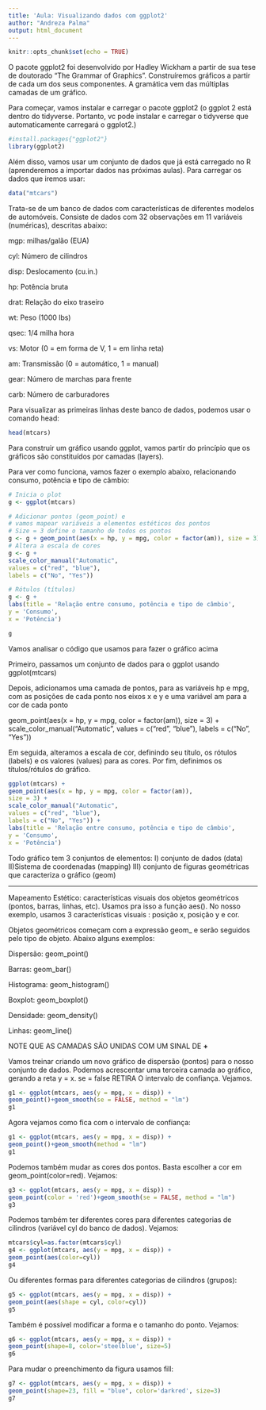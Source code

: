 ```yaml
---
title: 'Aula: Visualizando dados com ggplot2'
author: "Andreza Palma"
output: html_document
---
```


```r
knitr::opts_chunk$set(echo = TRUE)
```
O pacote ggplot2 foi desenvolvido por Hadley Wickham a partir de sua tese de doutorado "The Grammar of Graphics". Construíremos gráficos a partir de cada um dos seus componentes. A gramática vem das múltiplas camadas de um gráfico. 

Para começar, vamos instalar e carregar o pacote ggplot2 (o ggplot 2 está dentro do tidyverse. Portanto, vc pode instalar e carregar o tidyverse que automaticamente carregará o ggplot2.)

```r
#install.packages{"ggplot2"}
library(ggplot2)
```

Além disso, vamos usar um conjunto de dados que já está carregado no R (aprenderemos a importar dados nas próximas aulas). Para carregar os dados que iremos usar:

```r
data("mtcars")
```

Trata-se de um banco de dados com características de diferentes modelos de automóveis.  Consiste de dados com 32 observações em 11 variáveis (numéricas), descritas abaixo:

mgp: milhas/galão (EUA)

cyl: Número de cilindros

disp: Deslocamento (cu.in.)

hp: Potência bruta

drat: Relação do eixo traseiro

wt: Peso (1000 lbs)

qsec: 1/4 milha hora

vs: Motor (0 = em forma de V, 1 = em linha reta)

am: Transmissão (0 = automático, 1 = manual)

gear: Número de marchas para frente

carb: Número de carburadores

Para visualizar as primeiras linhas deste banco de dados,  podemos usar o comando head:

```r
head(mtcars)
```

Para construir um gráfico usando ggplot, vamos partir do princípio que os gráficos são constituídos por camadas (layers). 

Para ver como funciona, vamos fazer o exemplo abaixo, relacionando consumo, potência e tipo de câmbio:

```r
# Inicia o plot
g <- ggplot(mtcars)

# Adicionar pontos (geom_point) e
# vamos mapear variáveis a elementos estéticos dos pontos
# Size = 3 define o tamanho de todos os pontos
g <- g + geom_point(aes(x = hp, y = mpg, color = factor(am)), size = 3)
# Altera a escala de cores
g <- g +
scale_color_manual("Automatic",
values = c("red", "blue"),
labels = c("No", "Yes"))

# Rótulos (títulos)
g <- g +
labs(title = 'Relação entre consumo, potência e tipo de câmbio',
y = 'Consumo',
x = 'Potência')

g
```


Vamos analisar o código que usamos para fazer o gráfico acima 

Primeiro, passamos um conjunto de dados para o ggplot usando ggplot(mtcars)
 
Depois, adicionamos uma camada de pontos, para as variáveis hp e mpg, com as posições de cada ponto nos eixos x e y e uma variável am para a cor de cada ponto

geom_point(aes(x = hp, y = mpg, color = factor(am)),
size = 3) +
scale_color_manual("Automatic",
values = c("red", "blue"),
labels = c("No", "Yes"))   

 Em seguida, alteramos a escala de cor, definindo seu título, os rótulos (labels) e os valores
(values) para as cores. Por fim, definimos os títulos/rótulos do gráfico.

```r
ggplot(mtcars) +
geom_point(aes(x = hp, y = mpg, color = factor(am)),
size = 3) +
scale_color_manual("Automatic",
values = c("red", "blue"),
labels = c("No", "Yes")) +
labs(title = 'Relação entre consumo, potência e tipo de câmbio',
y = 'Consumo',
x = 'Potência')
```

Todo gráfico tem 3 conjuntos de elementos:
I) conjunto de dados (data)
II)Sistema de coordenadas (mapping)
III) conjunto de figuras geométricas que caracteriza o gráfico (geom)

________________________________________________________
Mapeamento Estético: características visuais  dos objetos geométricos  (pontos, barras, linhas, etc). Usamos pra isso a função aes(). No nosso exemplo, usamos 3 características visuais : posição x, posição y e cor. 

Objetos geométricos começam com a expressão geom_ e serão seguidos pelo tipo de objeto. Abaixo alguns exemplos:

Dispersão: geom_point()

Barras: geom_bar()

Histograma: geom_histogram()

Boxplot: geom_boxplot()

Densidade: geom_density()

Linhas: geom_line()

NOTE QUE AS CAMADAS SÃO UNIDAS COM UM SINAL DE **+**


Vamos treinar criando um novo gráfico de dispersão (pontos) para o nosso conjunto de dados. Podemos acrescentar uma terceira camada ao gráfico, gerando a reta y = x. se = false RETIRA O intervalo de confiança. Vejamos. 



```r
g1 <- ggplot(mtcars, aes(y = mpg, x = disp)) +
geom_point()+geom_smooth(se = FALSE, method = "lm")
g1
```


Agora vejamos como fica com o intervalo de confiança:


```r
g1 <- ggplot(mtcars, aes(y = mpg, x = disp)) +
geom_point()+geom_smooth(method = "lm")
g1
```


Podemos também mudar as cores dos pontos. Basta escolher a cor em geom_point(color=red). Vejamos: 


```r
g3 <- ggplot(mtcars, aes(y = mpg, x = disp)) +
geom_point(color = 'red')+geom_smooth(se = FALSE, method = "lm")
g3
```

Podemos também ter diferentes cores para diferentes categorias de cilindros (variável cyl do banco de dados). Vejamos:


```r
mtcars$cyl=as.factor(mtcars$cyl)
g4 <- ggplot(mtcars, aes(y = mpg, x = disp)) +
geom_point(aes(color=cyl))
g4
```

Ou diferentes formas para diferentes categorias de cilindros (grupos):

```r
g5 <- ggplot(mtcars, aes(y = mpg, x = disp)) +
geom_point(aes(shape = cyl, color=cyl))
g5
```

Também é possível modificar a forma e o tamanho do ponto. Vejamos:

```r
g6 <- ggplot(mtcars, aes(y = mpg, x = disp)) +
geom_point(shape=8, color='steelblue', size=5)
g6
```

Para mudar o preenchimento da figura usamos fill:

```r
g7 <- ggplot(mtcars, aes(y = mpg, x = disp)) +
geom_point(shape=23, fill = "blue", color='darkred', size=3)
g7

```